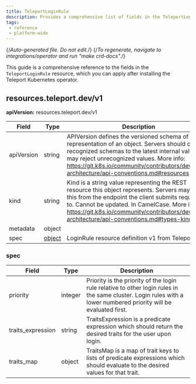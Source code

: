 ```yaml
---
title: TeleportLoginRule
description: Provides a comprehensive list of fields in the TeleportLoginRule resource available through the Teleport Kubernetes operator
tags:
 - reference
 - platform-wide
---
```


{/*Auto-generated file. Do not edit.*/}
{/*To regenerate, navigate to integrations/operator and run "make crd-docs".*/}

This guide is a comprehensive reference to the fields in the `TeleportLoginRule`
resource, which you can apply after installing the Teleport Kubernetes operator.


## resources.teleport.dev/v1

**apiVersion:** resources.teleport.dev/v1

|Field|Type|Description|
|---|---|---|
|apiVersion|string|APIVersion defines the versioned schema of this representation of an object. Servers should convert recognized schemas to the latest internal value, and may reject unrecognized values. More info: https://git.k8s.io/community/contributors/devel/sig-architecture/api-conventions.md#resources|
|kind|string|Kind is a string value representing the REST resource this object represents. Servers may infer this from the endpoint the client submits requests to. Cannot be updated. In CamelCase. More info: https://git.k8s.io/community/contributors/devel/sig-architecture/api-conventions.md#types-kinds|
|metadata|object||
|spec|[object](#spec)|LoginRule resource definition v1 from Teleport|

### spec

|Field|Type|Description|
|---|---|---|
|priority|integer|Priority is the priority of the login rule relative to other login rules in the same cluster. Login rules with a lower numbered priority will be evaluated first.|
|traits_expression|string|TraitsExpression is a predicate expression which should return the desired traits for the user upon login.|
|traits_map|object|TraitsMap is a map of trait keys to lists of predicate expressions which should evaluate to the desired values for that trait.|

